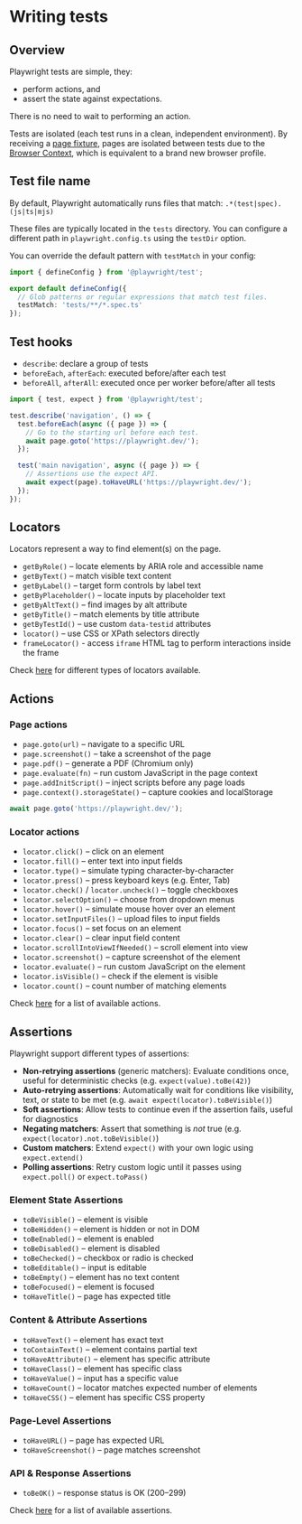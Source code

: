 # Writing tests

## Overview

Playwright tests are simple, they:
- perform actions, and
- assert the state against expectations.

There is no need to wait to performing an action.

Tests are isolated (each test runs in a clean, independent environment). By receiving a [page fixture](https://playwright.dev/docs/test-fixtures#built-in-fixtures), pages are isolated between tests due to the [Browser Context](https://playwright.dev/docs/browser-contexts), which is equivalent to a brand new browser profile.


## Test file name

By default, Playwright automatically runs files that match: `.*(test|spec).(js|ts|mjs)`

These files are typically located in the `tests` directory. You can configure a different path in `playwright.config.ts` using the `testDir` option.

You can override the default pattern with `testMatch` in your config:

```ts title="playwright.config.ts"
import { defineConfig } from '@playwright/test';

export default defineConfig({
  // Glob patterns or regular expressions that match test files.
  testMatch: 'tests/**/*.spec.ts'
});
```


## Test hooks

- `describe`: declare a group of tests
- `beforeEach`, `afterEach`: executed before/after each test
- `beforeAll`, `afterAll`: executed once per worker before/after all tests

```ts
import { test, expect } from '@playwright/test';

test.describe('navigation', () => {
  test.beforeEach(async ({ page }) => {
    // Go to the starting url before each test.
    await page.goto('https://playwright.dev/');
  });

  test('main navigation', async ({ page }) => {
    // Assertions use the expect API.
    await expect(page).toHaveURL('https://playwright.dev/');
  });
});
```


## Locators

Locators represent a way to find element(s) on the page.

- `getByRole()` – locate elements by ARIA role and accessible name  
- `getByText()` – match visible text content  
- `getByLabel()` – target form controls by label text  
- `getByPlaceholder()` – locate inputs by placeholder text  
- `getByAltText()` – find images by alt attribute  
- `getByTitle()` – match elements by title attribute  
- `getByTestId()` – use custom `data-testid` attributes  
- `locator()` – use CSS or XPath selectors directly
- `frameLocator()` - access `iframe` HTML tag to perform interactions inside the frame

Check [here](https://playwright.dev/docs/locators) for different types of locators available.


## Actions

### Page actions

- `page.goto(url)` – navigate to a specific URL  
- `page.screenshot()` – take a screenshot of the page  
- `page.pdf()` – generate a PDF (Chromium only)  
- `page.evaluate(fn)` – run custom JavaScript in the page context  
- `page.addInitScript()` – inject scripts before any page loads  
- `page.context().storageState()` – capture cookies and localStorage  

```ts
await page.goto('https://playwright.dev/');
```

### Locator actions

- `locator.click()` – click on an element  
- `locator.fill()` – enter text into input fields  
- `locator.type()` – simulate typing character-by-character  
- `locator.press()` – press keyboard keys (e.g. Enter, Tab)  
- `locator.check()` / `locator.uncheck()` – toggle checkboxes  
- `locator.selectOption()` – choose from dropdown menus  
- `locator.hover()` – simulate mouse hover over an element  
- `locator.setInputFiles()` – upload files to input fields  
- `locator.focus()` – set focus on an element  
- `locator.clear()` – clear input field content  
- `locator.scrollIntoViewIfNeeded()` – scroll element into view  
- `locator.screenshot()` – capture screenshot of the element  
- `locator.evaluate()` – run custom JavaScript on the element  
- `locator.isVisible()` – check if the element is visible  
- `locator.count()` – count number of matching elements

Check [here](https://playwright.dev/docs/input) for a list of available actions.


## Assertions

Playwright support different types of assertions:

- **Non-retrying assertions** (generic matchers): Evaluate conditions once, useful for deterministic checks (e.g. `expect(value).toBe(42)`)
- **Auto-retrying assertions**: Automatically wait for conditions like visibility, text, or state to be met (e.g. `await expect(locator).toBeVisible()`)
- **Soft assertions**: Allow tests to continue even if the assertion fails, useful for diagnostics
- **Negating matchers**: Assert that something is _not_ true (e.g. `expect(locator).not.toBeVisible()`)
- **Custom matchers**: Extend `expect()` with your own logic using `expect.extend()`
- **Polling assertions**: Retry custom logic until it passes using `expect.poll()` or `expect.toPass()`

### Element State Assertions

- `toBeVisible()` – element is visible  
- `toBeHidden()` – element is hidden or not in DOM  
- `toBeEnabled()` – element is enabled  
- `toBeDisabled()` – element is disabled  
- `toBeChecked()` – checkbox or radio is checked  
- `toBeEditable()` – input is editable  
- `toBeEmpty()` – element has no text content  
- `toBeFocused()` – element is focused 
- `toHaveTitle()` – page has expected title  

### Content & Attribute Assertions
- `toHaveText()` – element has exact text  
- `toContainText()` – element contains partial text  
- `toHaveAttribute()` – element has specific attribute  
- `toHaveClass()` – element has specific class  
- `toHaveValue()` – input has a specific value  
- `toHaveCount()` – locator matches expected number of elements  
- `toHaveCSS()` – element has specific CSS property  

### Page-Level Assertions

- `toHaveURL()` – page has expected URL  
- `toHaveScreenshot()` – page matches screenshot  

### API & Response Assertions
- `toBeOK()` – response status is OK (200–299)  

Check [here](https://playwright.dev/docs/test-assertions) for a list of available assertions.
